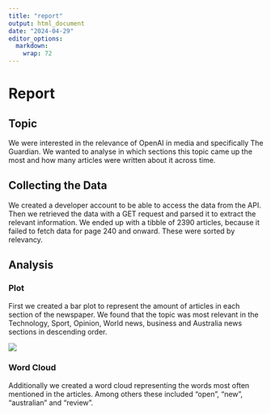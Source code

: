 ```yaml
---
title: "report"
output: html_document
date: "2024-04-29"
editor_options: 
  markdown: 
    wrap: 72
---
```


# Report

## Topic

We were interested in the relevance of OpenAI in media and specifically
The Guardian. We wanted to analyse in which sections this topic came up
the most and how many articles were written about it across time.

## Collecting the Data

We created a developer account to be able to access the data from the
API. Then we retrieved the data with a GET request and parsed it to
extract the relevant information. We ended up with a tibble of 2390
articles, because it failed to fetch data for page 240 and onward. These
were sorted by relevancy.

## Analysis 

### Plot

First we created a bar plot to represent the amount of articles in each
section of the newspaper. We found that the topic was most relevant in
the Technology, Sport, Opinion, World news, business and Australia news
sections in descending order.

![](images/Articles_by_Section.png)

### Word Cloud

Additionally we created a word cloud representing the words most often
mentioned in the articles. Among others these included "open", "new",
"australian" and "review".
